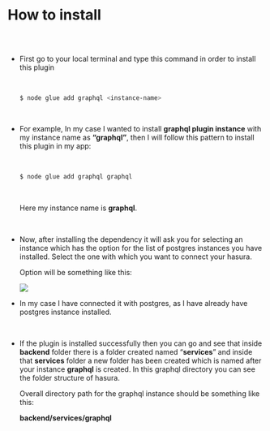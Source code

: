 




# How to install

##

<br/>

* First go to your local terminal and type this command in order to install this 
  plugin

  <br/>
  
    ```bash
    $ node glue add graphql <instance-name>
    ```

  <br/>


* For example, In my case I wanted to install **graphql plugin instance** with my instance
  name as **“graphql”**, then I will follow this pattern to install this plugin
  in my app:

  <br/>
  
    ```bash
    $ node glue add graphql graphql
    ```
  
  <br/>

    Here my instance name is **graphql**.

  <br/>


* Now, after installing the dependency it will ask you for selecting an 
  instance which has the option for the list of postgres instances you 
  have installed. Select the one with which you want to connect your hasura.

  Option will be something like this:
    
    <img src='/assets/graphqlHowToInstall.png'/>
    

  <br/>


* In my case I have connected it with postgres, as I have already have postgres
  instance installed.


  <br/>

* If the plugin is installed successfully then you can go and see that inside 
  **backend** folder there is a folder created named “**services**” and inside
  that **services** folder a new folder has been created which is named after your
  instance **graphql** is created. In this graphql directory you can see the folder
  structure of hasura.
  
  Overall directory path for the graphql instance should be something like this:
  
  **backend/services/graphql**
